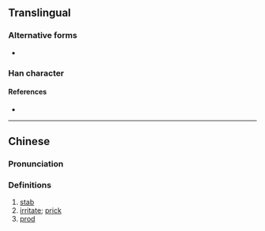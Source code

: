 {{character info/new}}
==Translingual==

===Alternative forms===
* {{l|mul|刺}}

===Han character===
{{Han char|rn=18|rad=刀|as=06|sn=8|four=|canj=KTLN|ids=⿰夹刂}}

====References====
* {{Han ref|kx=0139.251|hdz=10333.041|uh=523E|ud=21054}}

----

==Chinese==
{{zh-forms}}

===Pronunciation===
{{zh-pron
|m=cì
|c=
|mc=y
|oc=y
|ma=
|cat=v
}}

===Definitions===
{{zh-hanzi}}

# [[stab]]
# [[irritate]]; [[prick]]
# [[prod]]